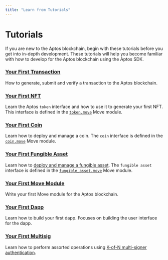 ```yaml
---
title: "Learn from Tutorials"
---
```


# Tutorials

If you are new to the Aptos blockchain, begin with these tutorials before you get into in-depth development. These tutorials will help you become familiar with how to develop for the Aptos blockchain using the Aptos SDK.

### [Your First Transaction](tutorials/first-transaction.mdx)

How to generate, submit and verify a transaction to the Aptos blockchain.

### [Your First NFT](tutorials/your-first-nft.mdx)

Learn the Aptos `token` interface and how to use it to generate your first NFT. This interface is defined in the [`token.move`](https://github.com/aptos-labs/aptos-core/blob/main/aptos-move/framework/aptos-token/sources/token.move) Move module.

### [Your First Coin](tutorials/first-coin.mdx)

Learn how to deploy and manage a coin. The `coin` interface is defined in the [`coin.move`](https://github.com/aptos-labs/aptos-core/blob/main/aptos-move/framework/aptos-framework/sources/coin.move) Move module.

### [Your First Fungible Asset](tutorials/first-fungible-asset.mdx)

Learn how to [deploy and manage a fungible asset](tutorials/first-fungible-asset.mdx). The `fungible asset` interface is defined in the [`fungible_asset.move`](https://github.com/aptos-labs/aptos-core/blob/main/aptos-move/framework/aptos-framework/sources/fungible_asset.move) Move module.

### [Your First Move Module](tutorials/first-move-module.mdx)

Write your first Move module for the Aptos blockchain.

### [Your First Dapp](tutorials/build-e2e-dapp.mdx)

Learn how to build your first dapp. Focuses on building the user interface for the dapp.

### [Your First Multisig](tutorials/first-multisig.mdx)

Learn how to perform assorted operations using [K-of-N multi-signer authentication](../network/blockchain/accounts.mdx#multied25519-authentication).
